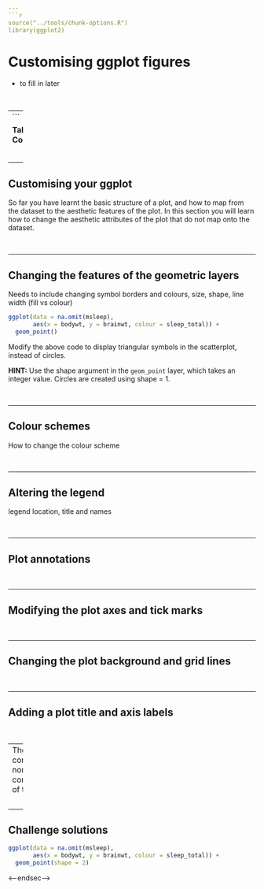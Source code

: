 ```yaml
---
```r
source("../tools/chunk-options.R")
library(ggplot2)
```

# Customising ggplot figures

<!--sec data-title="Learning Objectives" data-id="obj" data-show=true data-collapse=false ces-->

* to fill in later

<!--endsec-->

<br>

---
```


**Table of Contents**

<!-- toc -->

<br>

---

## Customising your ggplot

So far you have learnt the basic structure of a plot, and how to map from the dataset to the aesthetic features of the plot. In this section you will learn how to change the aesthetic attributes of the plot that do not map onto the dataset.

<br>

---

## Changing the features of the geometric layers

Needs to include changing symbol borders and colours, size, shape, 
line width (fill vs colour)

<!--sec data-title="Challenge 1" data-id="ch1" data-show=true data-collapse=false ces-->

```r
ggplot(data = na.omit(msleep), 
       aes(x = bodywt, y = brainwt, colour = sleep_total)) +
  geom_point()
```

Modify the above code to display triangular symbols in the scatterplot, instead of circles.

**HINT:** Use the shape argument in the `geom_point` layer, which takes an integer value. Circles are created using shape = 1. 

<!--endsec-->

<br>

---

## Colour schemes

How to change the colour scheme

<br>

---

## Altering the legend

legend location, title and names

<br>

---

## Plot annotations

<br>

---

## Modifying the plot axes and tick marks

<br>

---

## Changing the plot background and grid lines

<br>

---

## Adding a plot title and axis labels

<br>

---
Themes control non-data components of the plot.

<br>

---

## Challenge solutions

<!--sec data-title="Solution to Challenge 1" data-id="ch1sol" data-show=true data-collapse=true ces-->

```r
ggplot(data = na.omit(msleep), 
       aes(x = bodywt, y = brainwt, colour = sleep_total)) +
  geom_point(shape = 2)
```

<--endsec-->